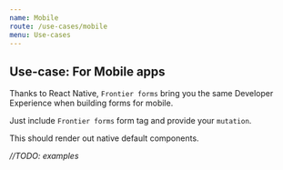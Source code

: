 ```yaml
---
name: Mobile
route: /use-cases/mobile
menu: Use-cases
---
```


## Use-case: For Mobile apps

Thanks to React Native, `Frontier forms` bring you the same Developer Experience when building forms for mobile.

Just include `Frontier forms` form tag and provide your `mutation`.

This should render out native default components.

*//TODO: examples*
